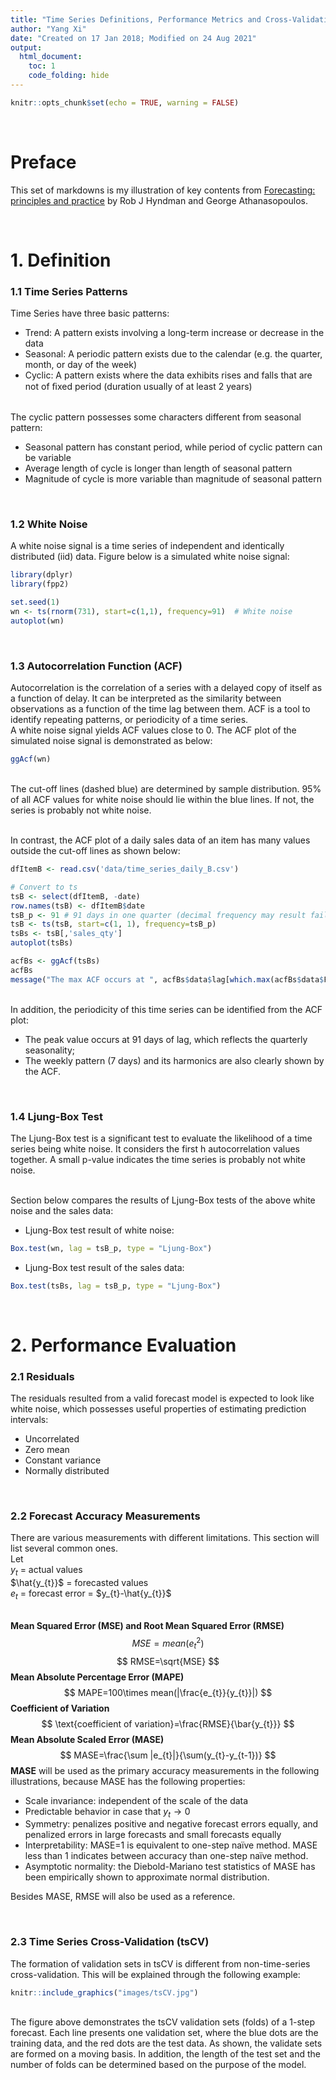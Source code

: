 ```yaml
---
title: "Time Series Definitions, Performance Metrics and Cross-Validation"
author: "Yang Xi"
date: "Created on 17 Jan 2018; Modified on 24 Aug 2021"
output:
  html_document:
    toc: 1
    code_folding: hide
---
```


```r
knitr::opts_chunk$set(echo = TRUE, warning = FALSE)
```

<br>

# Preface
This set of markdowns is my illustration of key contents from [Forecasting: principles and practice](https://OTexts.org/fpp2/) by Rob J Hyndman and George Athanasopoulos.

<br>

# 1. Definition
### 1.1 Time Series Patterns
Time Series have three basic patterns:

* Trend: A pattern exists involving a long-term increase or decrease in the data
* Seasonal: A periodic pattern exists due to the calendar (e.g. the quarter, month, or day of the week)
* Cyclic: A pattern exists where the data exhibits rises and falls that are not of ﬁxed period (duration usually of at least 2 years)

<br>
The cyclic pattern possesses some characters different from seasonal pattern:

*	Seasonal pattern has constant period, while period of cyclic pattern can be variable
*	Average length of cycle is longer than length of seasonal pattern
*	Magnitude of cycle is more variable than magnitude of seasonal pattern

<br>

### 1.2 White Noise
A white noise signal is a time series of independent and identically distributed (iid) data. Figure below is a simulated white noise signal:

```r
library(dplyr)
library(fpp2)

set.seed(1)
wn <- ts(rnorm(731), start=c(1,1), frequency=91)  # White noise
autoplot(wn) 
```
<br>

### 1.3 Autocorrelation Function (ACF)
Autocorrelation is the correlation of a series with a delayed copy of itself as a function of delay. It can be interpreted as the similarity between observations as a function of the time lag between them. ACF is a tool to identify repeating patterns, or periodicity of a time series.
<br>
A white noise signal yields ACF values close to 0. The ACF plot of the simulated noise signal is demonstrated as below:
```r
ggAcf(wn)
```
<br>
The cut-off lines (dashed blue) are determined by sample distribution. 95% of all ACF values for white noise should lie within the blue lines. If not, the series is probably not white noise.

<br>
In contrast, the ACF plot of a daily sales data of an item has many values outside the cut-off lines as shown below:
```r
dfItemB <- read.csv('data/time_series_daily_B.csv')

# Convert to ts
tsB <- select(dfItemB, -date)
row.names(tsB) <- dfItemB$date
tsB_p <- 91 # 91 days in one quarter (decimal frequency may result fail in seasonal model)
tsB <- ts(tsB, start=c(1, 1), frequency=tsB_p)
tsBs <- tsB[,'sales_qty']
autoplot(tsBs)

acfBs <- ggAcf(tsBs)
acfBs
message("The max ACF occurs at ", acfBs$data$lag[which.max(acfBs$data$Freq)], " days of lag.")

```
<br>
In addition, the periodicity of this time series can be identified from the ACF plot:

* The peak value occurs at 91 days of lag, which reflects the quarterly seasonality;
* The weekly pattern (7 days) and its harmonics are also clearly shown by the ACF.

<br>

### 1.4 Ljung-Box Test
The Ljung-Box test is a significant test to evaluate the likelihood of a time series being white noise. It considers the first h autocorrelation values together. A small p-value indicates the time series is probably not white noise.

<br>
Section below compares the results of Ljung-Box tests of the above white noise and the sales data:

* Ljung-Box test result of white noise:
```r
Box.test(wn, lag = tsB_p, type = "Ljung-Box")
```

* Ljung-Box test result of the sales data:
```r
Box.test(tsBs, lag = tsB_p, type = "Ljung-Box")
```

<br>

# 2. Performance Evaluation
### 2.1 Residuals
The residuals resulted from a valid forecast model is expected to look like white noise, which possesses useful properties of estimating prediction intervals:

*	Uncorrelated
* Zero mean
* Constant variance
* Normally distributed

<br>

### 2.2 Forecast Accuracy Measurements
There are various measurements with different limitations. This section will list several common ones.<br>
Let<br>
$y_{t}$ = actual values<br>
$\hat{y_{t}}$ = forecasted values<br>
$e_{t}$ = forecast error = $y_{t}-\hat{y_{t}}$

<br>
**Mean Squared Error (MSE) and Root Mean Squared Error (RMSE)**
$$ MSE=mean(e_{t}^{2})$$
$$ RMSE=\sqrt{MSE} $$
**Mean Absolute Percentage Error (MAPE)**
$$ MAPE=100\times mean(|\frac{e_{t}}{y_{t}}|)   $$
**Coefficient of Variation**
$$ \text{coefficient of variation}=\frac{RMSE}{\bar{y_{t}}} $$
**Mean Absolute Scaled Error (MASE)**
$$ MASE=\frac{\sum |e_{t}|}{\sum(y_{t}-y_{t-1})} $$
**MASE** will be used as the primary accuracy measurements in the following illustrations, because MASE has the following properties:

* Scale invariance: independent of the scale of the data
* Predictable behavior in case that $y_{t}\rightarrow 0$
* Symmetry: penalizes positive and negative forecast errors equally, and penalized errors in large forecasts and small forecasts equally
* Interpretability: MASE=1 is equivalent to one-step naïve method. MASE less than 1 indicates between accuracy than one-step naïve method.
* Asymptotic normality: the Diebold-Mariano test statistics of MASE has been empirically shown to approximate normal distribution.

Besides MASE, RMSE will also be used as a reference.

<br>

### 2.3 Time Series Cross-Validation (tsCV)
The formation of validation sets in tsCV is different from non-time-series cross-validation. This will be explained through the following example:

```r
knitr::include_graphics("images/tsCV.jpg")
```
<br>
The figure above demonstrates the tsCV validation sets (folds) of a 1-step forecast. Each line presents one validation set, where the blue dots are the training data, and the red dots are the test data. As shown, the validate sets are formed on a moving basis. In addition, the length of the test set and the number of folds can be determined based on the purpose of the model.

<br>






